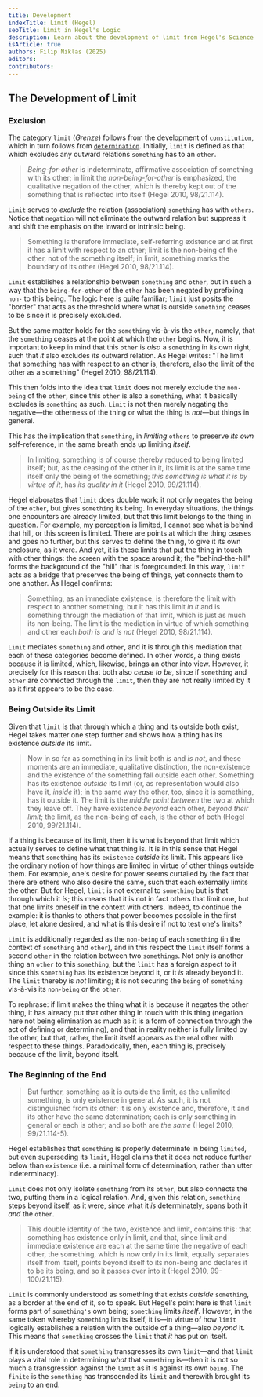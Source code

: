 ```yaml
---
title: Development
indexTitle: Limit (Hegel)
seoTitle: Limit in Hegel's Logic
description: Learn about the development of limit from Hegel's Science of Logic.
isArticle: true
authors: Filip Niklas (2025)
editors:
contributors:
---
```


## The Development of Limit

### Exclusion

The category `limit` (_Grenze_) follows from the development of
[`constitution`](/articles/hegel/reference/constitution/development), which in
turn follows from
[`determination`](/articles/hegel/reference/determination/development).
Initially, `limit` is defined as that which excludes any outward relations
`something` has to an `other`.

> _Being-for-other_ is indeterminate, affirmative association of something with
> its other; in limit the _non-being-for-other_ is emphasized, the qualitative
> negation of the other, which is thereby kept out of the something that is
> reflected into itself (Hegel 2010, 98/21.114).

`Limit` serves to _exclude_ the relation (association) `something` has with
`others`. Notice that `negation` will not eliminate the outward relation but
suppress it and shift the emphasis on the inward or intrinsic being.

> Something is therefore immediate, self-referring existence and at first it has
> a limit with respect to an other; limit is the non-being of the other, not of
> the something itself; in limit, something marks the boundary of its other
> (Hegel 2010, 98/21.114).

`Limit` establishes a relationship between `something` and `other`, but in such
a way that the `being-for-other` of the `other` has been negated by prefixing
`non-` to this being. The logic here is quite familiar; `limit` just posits the
"border" that acts as the threshold where what is outside `something` ceases to
be since it is precisely excluded.

But the same matter holds for the `something` vis-à-vis the `other`, namely,
that the `something` ceases at the point at which the `other` begins. Now, it is
important to keep in mind that this `other` is _also_ a `something` in its own
right, such that _it_ also excludes _its_ outward relation. As Hegel writes:
"The limit that something has with respect to an other is, therefore, also the
limit of the other as a something" (Hegel 2010, 98/21.114).

This then folds into the idea that `limit` does not merely exclude the
`non-being` of the `other`, since this `other` is also a `something`, what it
basically excludes is `something` as such. `Limit` is not then merely negating
the negative&mdash;the otherness of the thing or what the thing is
_not_&mdash;but things in general.

This has the implication that `something`, in _limiting_ `others` to preserve
_its own_ self-reference, in the same breath ends up limiting _itself_.

> In limiting, something is of course thereby reduced to being limited itself;
> but, as the ceasing of the other in it, its limit is at the same time itself
> only the being of the something; _this something is what it is by virtue of
> it_, has _its quality in it_ (Hegel 2010, 99/21.114).

Hegel elaborates that `limit` does double work: it not only negates the being of
the `other`, but gives `something` its being. In everyday situations, the things
one encounters are already limited, but that this limit belongs to the thing in
question. For example, my perception is limited, I cannot see what is behind
that hill, or this screen is limited. There are points at which the thing ceases
and goes no further, but this serves to define the thing, to give it its own
enclosure, as it were. And yet, it is these limits that put the thing in touch
with other things: the screen with the space around it; the "behind-the-hill"
forms the background of the "hill" that is foregrounded. In this way, `limit`
acts as a bridge that preserves the being of things, yet connects them to one
another. As Hegel confirms:

> Something, as an immediate existence, is therefore the limit with respect to
> another something; but it has this limit _in it_ and is something through the
> mediation of that limit, which is just as much its non-being. The limit is the
> mediation in virtue of which something and other each _both is and is not_
> (Hegel 2010, 98/21.114).

`Limit` mediates `something` and `other`, and it is through this mediation that
each of these categories become defined. In other words, a thing exists because
it is limited, which, likewise, brings an other into view. However, it precisely
for this reason that both also _cease to be_, since if `something` and `other`
are connected through the `limit`, then they are not really limited by it as it
first appears to be the case.

### Being Outside its Limit

Given that `limit` is that through which a thing and its outside both exist,
Hegel takes matter one step further and shows how a thing has its existence
_outside_ its limit.

> Now in so far as something in its limit both _is_ and _is not_, and these
> moments are an immediate, qualitative distinction, the non-existence and the
> existence of the something fall outside each other. Something has its
> existence _outside_ its limit (or, as representation would also have it,
> _inside_ it); in the same way the other, too, since it is something, has it
> outside it. The limit is the _middle point between_ the two at which they
> leave off. They have existence _beyond_ each other, _beyond their limit_; the
> limit, as the non-being of each, is the other of both (Hegel 2010, 99/21.114).

If a thing is because of its limit, then it is what is beyond that limit which
actually serves to define what that thing is. It is in this sense that Hegel
means that `something` has its `existence` _outside_ its limit. This appears
like the ordinary notion of how things are limited in virtue of other things
outside them. For example, one's desire for power seems curtailed by the fact
that there are others who also desire the same, such that each externally limits
the other. But for Hegel, `limit` is not external to `something` but is that
through which it _is_; this means that it is not in fact others that limit one,
but that one limits oneself in the context with others. Indeed, to continue the
example: it is thanks to others that power becomes possible in the first place,
let alone desired, and what is this desire if not to test one's limits?

`Limit` is additionally regarded as the `non-being` of each `something` (in the
context of `something` and `other`), and in this respect the `limit` itself
forms a second `other` in the relation between two `somethings`. Not only is
another thing an `other` to this `something`, but the `limit` has a foreign
aspect to it since this `something` has its existence beyond it, or it _is_
already beyond it. The `limit` thereby is _not_ limiting; it is not securing the
`being` of `something` vis-à-vis its `non-being` or the `other`.

To rephrase: if limit makes the thing what it is because it negates the other
thing, it has already put that other thing in touch with this thing (negation
here not being elimination as much as it is a form of connection through the act
of defining or determining), and that in reality neither is fully limited by the
other, but that, rather, the limit itself appears as the real other with respect
to these things. Paradoxically, then, each thing is, precisely because of the
limit, beyond itself.

### The Beginning of the End

> But further, something as it is outside the limit, as the unlimited something,
> is only existence in general. As such, it is not distinguished from its other;
> it is only existence and, therefore, it and its other have the same
> determination; each is only something in general or each is other; and so both
> are _the same_ (Hegel 2010, 99/21.114-5).

Hegel establishes that `something` is properly determinate in being `limited`,
but even superseding its `limit`, Hegel claims that it does not reduce further
below than `existence` (i.e. a minimal form of determination, rather than utter
indeterminacy).

`Limit` does not only isolate `something` from its `other`, but also connects
the two, putting them in a logical relation. And, given this relation,
`something` steps beyond itself, as it were, since what it _is_ determinately,
spans both it _and_ the `other`.

> This double identity of the two, existence and limit, contains this: that
> something has existence only in limit, and that, since limit and immediate
> existence are each at the same time the negative of each other, the something,
> which is now only in its limit, equally separates itself from itself, points
> beyond itself to its non-being and declares it to be its being, and so it
> passes over into it (Hegel 2010, 99-100/21.115).

`Limit` is commonly understood as something that exists _outside_ `something`,
as a border at the end of it, so to speak. But Hegel's point here is that
`limit` forms part of `something's` own being; `something` limits _itself_.
However, in the same token whereby `something` limits itself, it is&mdash;in
virtue of how `limit` logically establishes a relation with the outside of a
thing&mdash;also _beyond_ it. This means that `something` crosses the `limit`
that _it_ has put on itself.

If it is understood that `something` transgresses its own `limit`&mdash;and that
`limit` plays a vital role in determining _what_ that `something` is&mdash;then
it is not so much a transgression against the `limit` as it is against its own
`being`. The `finite` is the `something` has transcended its `limit` and
therewith brought its `being` to an end.
